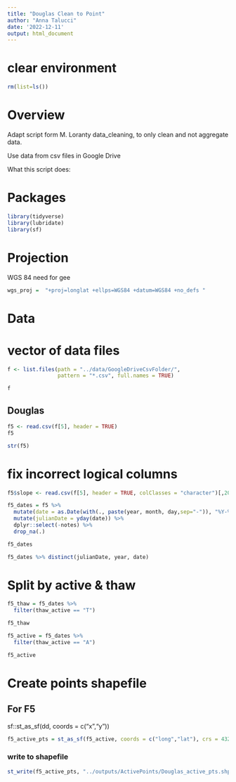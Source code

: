 ```yaml
---
title: "Douglas Clean to Point"
author: "Anna Talucci"
date: '2022-12-11'
output: html_document
---
```


# clear environment
```r
rm(list=ls())
```

# Overview

Adapt script form M. Loranty data_cleaning, to only clean and not aggregate data. 

Use data from csv files in Google Drive

What this script does:


# Packages

```r
library(tidyverse)
library(lubridate)
library(sf)
```
# Projection

WGS 84 need for gee
```r
wgs_proj =  "+proj=longlat +ellps=WGS84 +datum=WGS84 +no_defs "
```

# Data

# vector of data files
```r
f <- list.files(path = "../data/GoogleDriveCsvFolder/",
                pattern = "*.csv", full.names = TRUE)
```

```r
f
```



## Douglas
```r
f5 <- read.csv(f[5], header = TRUE)
f5
```
```r
str(f5)
```

# fix incorrect logical columns
```r
f5$slope <- read.csv(f[5], header = TRUE, colClasses = "character")[,20]
```

```r
f5_dates = f5 %>%
  mutate(date = as.Date(with(., paste(year, month, day,sep="-")), "%Y-%m-%d")) %>%
  mutate(julianDate = yday(date)) %>%
  dplyr::select(-notes) %>%
  drop_na(.)

f5_dates
```




```r
f5_dates %>% distinct(julianDate, year, date)
```

# Split by active & thaw
```r
f5_thaw = f5_dates %>% 
  filter(thaw_active == "T") 

f5_thaw

f5_active = f5_dates %>% 
  filter(thaw_active == "A") 

f5_active
```

# Create points shapefile

## For F5
sf::st_as_sf(dd, coords = c("x","y"))
```r
f5_active_pts = st_as_sf(f5_active, coords = c("long","lat"), crs = 4326, remove = FALSE)
```


### write to shapefile
```r
st_write(f5_active_pts, "../outputs/ActivePoints/Douglas_active_pts.shp", driver="ESRI Shapefile")
```